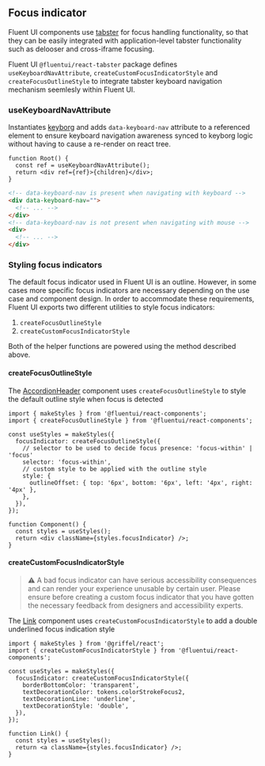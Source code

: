 
<Meta title="Concepts/Developer/Accessibility/Focus indicator" />

## Focus indicator

Fluent UI components use [tabster](https://github.com/microsoft/tabster) for focus handling functionality, so that they can be easily integrated with application-level tabster functionality such as delooser and cross-iframe focusing.

Fluent UI `@fluentui/react-tabster` package defines `useKeyboardNavAttribute`, `createCustomFocusIndicatorStyle` and `createFocusOutlineStyle` to integrate tabster keyboard navigation mechanism seemlesly within Fluent UI.

### useKeyboardNavAttribute

Instantiates [keyborg](https://github.com/microsoft/keyborg) and adds `data-keyboard-nav` attribute to a referenced element to ensure keyboard navigation awareness synced to keyborg logic without having to cause a re-render on react tree.

```tsx
function Root() {
  const ref = useKeyboardNavAttribute();
  return <div ref={ref}>{children}</div>;
}
```

```html
<!-- data-keyboard-nav is present when navigating with keyboard -->
<div data-keyboard-nav="">
  <!-- ... -->
</div>
<!-- data-keyboard-nav is not present when navigating with mouse -->
<div>
  <!-- ... -->
</div>
```

### Styling focus indicators

The default focus indicator used in Fluent UI is an outline. However, in some cases more specific focus indicators are necessary depending on the use case and component design. In order to accommodate these requirements, Fluent UI exports two different utilities to style focus indicators:

1. `createFocusOutlineStyle`
2. `createCustomFocusIndicatorStyle`

Both of the helper functions are powered using the method described above.

#### createFocusOutlineStyle

The [AccordionHeader](?path=/docs/components-accordion--default) component uses `createFocusOutlineStyle` to style the default outline style when focus is detected

<Canvas>
  <Story id="components-accordion--default" />
</Canvas>

```tsx
import { makeStyles } from '@fluentui/react-components';
import { createFocusOutlineStyle } from '@fluentui/react-components';

const useStyles = makeStyles({
  focusIndicator: createFocusOutlineStyle({
    // selector to be used to decide focus presence: 'focus-within' | 'focus'
    selector: 'focus-within',
    // custom style to be applied with the outline style
    style: {
      outlineOffset: { top: '6px', bottom: '6px', left: '4px', right: '4px' },
    },
  }),
});

function Component() {
  const styles = useStyles();
  return <div className={styles.focusIndicator} />;
}
```

#### createCustomFocusIndicatorStyle

> ⚠️ A bad focus indicator can have serious accessibility consequences and can render
> your experience unusable by certain user. Please ensure before creating a custom focus
> indicator that you have gotten the necessary feedback from designers and accessibility
> experts.

The [Link](?path=/docs/components-link--default) component uses `createCustomFocusIndicatorStyle` to add a double underlined focus indication style

<Canvas>
  <Story id="components-link--default" />
</Canvas>

```tsx
import { makeStyles } from '@griffel/react';
import { createCustomFocusIndicatorStyle } from '@fluentui/react-components';

const useStyles = makeStyles({
  focusIndicator: createCustomFocusIndicatorStyle({
    borderBottomColor: 'transparent',
    textDecorationColor: tokens.colorStrokeFocus2,
    textDecorationLine: 'underline',
    textDecorationStyle: 'double',
  }),
});

function Link() {
  const styles = useStyles();
  return <a className={styles.focusIndicator} />;
}
```
